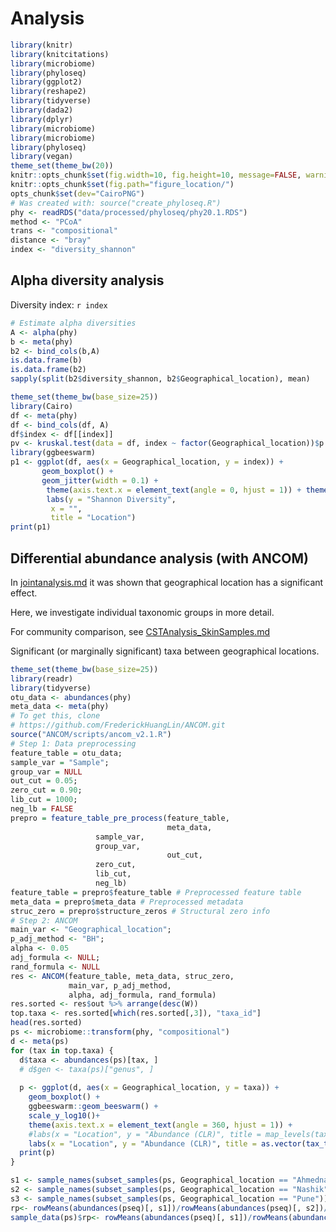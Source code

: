 
# Analysis

```r
library(knitr)
library(knitcitations) 
library(microbiome)
library(phyloseq)
library(ggplot2)
library(reshape2)
library(tidyverse)
library(dada2)
library(dplyr)
library(microbiome)
library(microbiome)
library(phyloseq)
library(vegan)
theme_set(theme_bw(20))
knitr::opts_chunk$set(fig.width=10, fig.height=10, message=FALSE, warning=FALSE)
knitr::opts_chunk$set(fig.path="figure_location/")
opts_chunk$set(dev="CairoPNG")
# Was created with: source("create_phyloseq.R")
phy <- readRDS("data/processed/phyloseq/phy20.1.RDS")
method <- "PCoA"
trans <- "compositional"
distance <- "bray"
index <- "diversity_shannon"
```


## Alpha diversity analysis

Diversity index: `r index`

```r
# Estimate alpha diversities
A <- alpha(phy)
b <- meta(phy)
b2 <- bind_cols(b,A)
is.data.frame(b) 
is.data.frame(b2)
sapply(split(b2$diversity_shannon, b2$Geographical_location), mean)
```


```r
theme_set(theme_bw(base_size=25))
library(Cairo)
df <- meta(phy)
df <- bind_cols(df, A)
df$index <- df[[index]]
pv <- kruskal.test(data = df, index ~ factor(Geographical_location))$p.value
library(ggbeeswarm)
p1 <- ggplot(df, aes(x = Geographical_location, y = index)) +
       geom_boxplot() +
       geom_jitter(width = 0.1) +  
        theme(axis.text.x = element_text(angle = 0, hjust = 1)) + theme(legend.position = "none")+
        labs(y = "Shannon Diversity",
	     x = "",
	     title = "Location")
print(p1)
```  



## Differential abundance analysis (with ANCOM)

In [jointanalysis.md](jointanalysis.md) it was shown that geographical location has a significant effect.

Here, we investigate individual taxonomic groups in more detail.

For community comparison, see [CSTAnalysis_SkinSamples.md](CSTAnalysis_SkinSamples.md)

Significant (or marginally significant) taxa between geographical locations.

```r
theme_set(theme_bw(base_size=25))
library(readr)
library(tidyverse)
otu_data <- abundances(phy)
meta_data <- meta(phy)
# To get this, clone
# https://github.com/FrederickHuangLin/ANCOM.git
source("ANCOM/scripts/ancom_v2.1.R")
# Step 1: Data preprocessing
feature_table = otu_data;
sample_var = "Sample";
group_var = NULL
out_cut = 0.05;
zero_cut = 0.90;
lib_cut = 1000;
neg_lb = FALSE
prepro = feature_table_pre_process(feature_table,
                                   meta_data,
				   sample_var,
				   group_var, 
                                   out_cut,
				   zero_cut,
				   lib_cut,
				   neg_lb)
feature_table = prepro$feature_table # Preprocessed feature table
meta_data = prepro$meta_data # Preprocessed metadata
struc_zero = prepro$structure_zeros # Structural zero info
# Step 2: ANCOM
main_var <- "Geographical_location";
p_adj_method <- "BH";
alpha <- 0.05
adj_formula <- NULL;
rand_formula <- NULL
res <- ANCOM(feature_table, meta_data, struc_zero,
             main_var, p_adj_method, 
             alpha, adj_formula, rand_formula)
res.sorted <- res$out %>% arrange(desc(W))
top.taxa <- res.sorted[which(res.sorted[,3]), "taxa_id"]
head(res.sorted)
ps <- microbiome::transform(phy, "compositional")
d <- meta(ps)
for (tax in top.taxa) {
  d$taxa <- abundances(ps)[tax, ]
  # d$gen <- taxa(ps)["genus", ]
  
  p <- ggplot(d, aes(x = Geographical_location, y = taxa)) +
    geom_boxplot() + 
    ggbeeswarm::geom_beeswarm() +
    scale_y_log10()+
    theme(axis.text.x = element_text(angle = 360, hjust = 1)) +
    #labs(x = "Location", y = "Abundance (CLR)", title = map_levels(tax, from='tax', to='genus',ps))
    labs(x = "Location", y = "Abundance (CLR)", title = as.vector(tax_table(ps)[tax, "genus"]))
  print(p)
}
```


```r
s1 <- sample_names(subset_samples(ps, Geographical_location == "Ahmednagar"))
s2 <- sample_names(subset_samples(ps, Geographical_location == "Nashik"))
s3 <- sample_names(subset_samples(ps, Geographical_location == "Pune"))
rp<- rowMeans(abundances(pseq)[, s1])/rowMeans(abundances(pseq)[, s2])/rowMeans(abundances(pseq)[, s3])
sample_data(ps)$rp<- rowMeans(abundances(pseq)[, s1])/rowMeans(abundances(pseq)[, s2])/rowMeans(abundances(pseq)[, s3])
```

